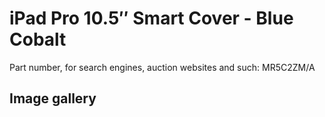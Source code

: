 
# iPad Pro 10.5″ Smart Cover - Blue Cobalt

Part number, for search engines, auction websites and such: MR5C2ZM/A

## Image gallery

<div style={{ width: "768px" }}>
  <GalleryComponent
    images={[
      {
        original: "/everysource/MR5C2.png",
        thumbnail: "/everypreview/MR5C2.png",
      },
      {
        original: "/everysource/MR5C2_AV1_GOLD.png",
        thumbnail: "/everypreview/MR5C2_AV1_GOLD.png",
      },
      {
        original: "/everysource/MR5C2_AV1_ROSEGOLD.png",
        thumbnail: "/everypreview/MR5C2_AV1_ROSEGOLD.png",
      },
      {
        original: "/everysource/MR5C2_AV1_SILVER.png",
        thumbnail: "/everypreview/MR5C2_AV1_SILVER.png",
      },
      {
        original: "/everysource/MR5C2_AV1_SPACE_GRAY.png",
        thumbnail: "/everypreview/MR5C2_AV1_SPACE_GRAY.png",
      },
      {
        original: "/everysource/MR5C2_AV2.png",
        thumbnail: "/everypreview/MR5C2_AV2.png",
      },
      {
        original: "/everysource/MR5C2_AV3.png",
        thumbnail: "/everypreview/MR5C2_AV3.png",
      }
    ]}
  />
</div>